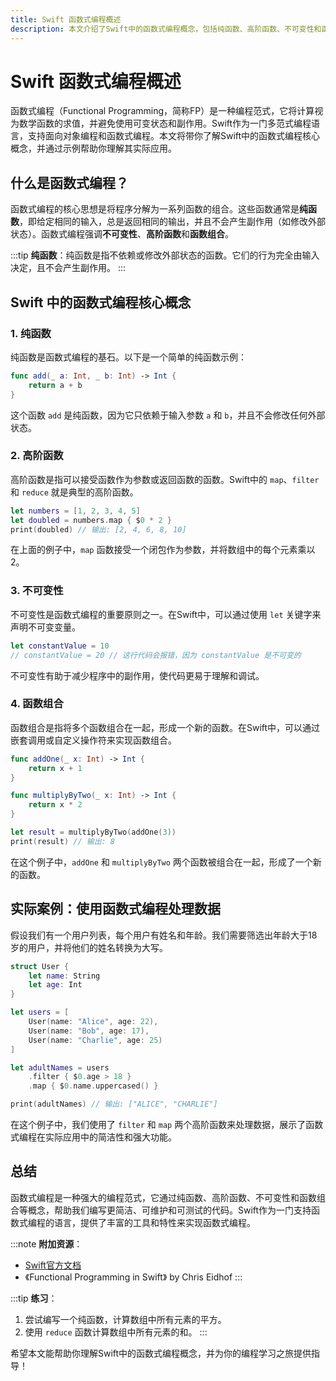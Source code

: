 ```yaml
---
title: Swift 函数式编程概述
description: 本文介绍了Swift中的函数式编程概念，包括纯函数、高阶函数、不可变性和函数组合等核心概念，并通过代码示例和实际案例帮助初学者理解。
---
```


# Swift 函数式编程概述

函数式编程（Functional Programming，简称FP）是一种编程范式，它将计算视为数学函数的求值，并避免使用可变状态和副作用。Swift作为一门多范式编程语言，支持面向对象编程和函数式编程。本文将带你了解Swift中的函数式编程核心概念，并通过示例帮助你理解其实际应用。

## 什么是函数式编程？

函数式编程的核心思想是将程序分解为一系列函数的组合。这些函数通常是**纯函数**，即给定相同的输入，总是返回相同的输出，并且不会产生副作用（如修改外部状态）。函数式编程强调**不可变性**、**高阶函数**和**函数组合**。

:::tip
**纯函数**：纯函数是指不依赖或修改外部状态的函数。它们的行为完全由输入决定，且不会产生副作用。
:::

## Swift 中的函数式编程核心概念

### 1. 纯函数

纯函数是函数式编程的基石。以下是一个简单的纯函数示例：

```swift
func add(_ a: Int, _ b: Int) -> Int {
    return a + b
}
```

这个函数 `add` 是纯函数，因为它只依赖于输入参数 `a` 和 `b`，并且不会修改任何外部状态。

### 2. 高阶函数

高阶函数是指可以接受函数作为参数或返回函数的函数。Swift中的 `map`、`filter` 和 `reduce` 就是典型的高阶函数。

```swift
let numbers = [1, 2, 3, 4, 5]
let doubled = numbers.map { $0 * 2 }
print(doubled) // 输出: [2, 4, 6, 8, 10]
```

在上面的例子中，`map` 函数接受一个闭包作为参数，并将数组中的每个元素乘以2。

### 3. 不可变性

不可变性是函数式编程的重要原则之一。在Swift中，可以通过使用 `let` 关键字来声明不可变变量。

```swift
let constantValue = 10
// constantValue = 20 // 这行代码会报错，因为 constantValue 是不可变的
```

不可变性有助于减少程序中的副作用，使代码更易于理解和调试。

### 4. 函数组合

函数组合是指将多个函数组合在一起，形成一个新的函数。在Swift中，可以通过嵌套调用或自定义操作符来实现函数组合。

```swift
func addOne(_ x: Int) -> Int {
    return x + 1
}

func multiplyByTwo(_ x: Int) -> Int {
    return x * 2
}

let result = multiplyByTwo(addOne(3))
print(result) // 输出: 8
```

在这个例子中，`addOne` 和 `multiplyByTwo` 两个函数被组合在一起，形成了一个新的函数。

## 实际案例：使用函数式编程处理数据

假设我们有一个用户列表，每个用户有姓名和年龄。我们需要筛选出年龄大于18岁的用户，并将他们的姓名转换为大写。

```swift
struct User {
    let name: String
    let age: Int
}

let users = [
    User(name: "Alice", age: 22),
    User(name: "Bob", age: 17),
    User(name: "Charlie", age: 25)
]

let adultNames = users
    .filter { $0.age > 18 }
    .map { $0.name.uppercased() }

print(adultNames) // 输出: ["ALICE", "CHARLIE"]
```

在这个例子中，我们使用了 `filter` 和 `map` 两个高阶函数来处理数据，展示了函数式编程在实际应用中的简洁性和强大功能。

## 总结

函数式编程是一种强大的编程范式，它通过纯函数、高阶函数、不可变性和函数组合等概念，帮助我们编写更简洁、可维护和可测试的代码。Swift作为一门支持函数式编程的语言，提供了丰富的工具和特性来实现函数式编程。

:::note
**附加资源**：
- [Swift官方文档](https://docs.swift.org/swift-book/)
- 《Functional Programming in Swift》 by Chris Eidhof
:::

:::tip
**练习**：
1. 尝试编写一个纯函数，计算数组中所有元素的平方。
2. 使用 `reduce` 函数计算数组中所有元素的和。
:::

希望本文能帮助你理解Swift中的函数式编程概念，并为你的编程学习之旅提供指导！